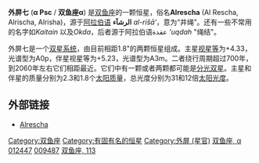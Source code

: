 {{Starbox short |
| name=α Piscium
| epoch=[[J2000.0|J2000.0]]
| constell=[[双鱼座|双鱼座]]
| 星官=[[:Category:外屏_(星官)|外屏]] （[[奎宿|奎宿]]）
| ra=02<sup>h</sup> 02<sup>m</sup> 02.8<sup>s</sup>
| dec=+02° 45' 49"
| spectral=A0pSiSr + A3m
| appmag_v=+4.33 + 5.23
| dist_ly=139
| dist_pc=42.6
| names=Alrischa, Alrescha, Kaitain, Okda, 113 Psc, [[亮星星表|HR]] 596, [[HD星表|HD]] 12447, [[SAO星表|SAO]] 110291
}}

'''外屏七''' ('''α Psc''' / '''双鱼座α''') 是[[双鱼座|双鱼座]]的一颗恒星，俗名'''Alrescha''' (Al Rescha, Alrischa, Alrisha)，源于[[阿拉伯语|阿拉伯语]] '''الرشآء''' ''al-rišā’''，意为“井绳”。还有一些不常用的名字如''Kaitain'' 以及''Okda''，后者源于阿拉伯语عقدة ''‘uqdah'' "绳结"。

外屏七是一个[[双星系统|双星系统]]，由目前相距1.8"的两颗恒星组成。主星[[视星等|视星等]]为+4.33，光谱型为A0p，伴星视星等为+5.23，光谱型为A3m。二者绕行周期超过700年，到2060年左右它们相距最近。它们中有一颗或者两颗都可能是[[分光双星|分光双星]]。主星和伴星的质量分别为2.3和1.8个[[太阳质量|太阳质量]]，总光度分别为31和12倍[[太阳光度|太阳光度]]。

==外部链接==
*[https://web.archive.org/web/20080511182004/http://www.astro.uiuc.edu/~kaler/sow/alrescha.html Alrescha]

{{Stars of Pisces}}
{{星官|外屏|7|15}}
[[Category:双鱼座|Category:双鱼座]]
[[Category:有固有名的恒星|Category:有固有名的恒星]]
[[Category:外屏_(星官)|Category:外屏 (星官)]]
[[Category:拜耳天体|双鱼座, α]]
[[Category:HD和HDE天體|012447]]
[[Category:HIP天體|009487]]
[[Category:佛氏天體|双鱼座, 113]]